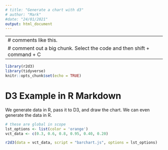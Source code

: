 ```yaml
---
# title: "Generate a chart with d3"
# author: "Mark"
#date: "24/01/2021"
output: html_document
---
```


---
# comments like this.
# comment out a big chunk. Select the code and then shift + command + C
---

```r
library(r2d3)
library(tidyverse)
knitr::opts_chunk$set(echo = TRUE)
```

# D3 Example in R Markdown
We generate data in R, pass it to D3, and draw
the chart. We can even generate the data in R.


```r
# these are global in scope
lst_options <- list(color = 'orange')
vct_data <- c(0.3, 0.6, 0.8, 0.95, 0.40, 0.20)
```



```r
r2d3(data = vct_data, script = "barchart.js", options = lst_options)
```



<!-- ```{d3, data = vct_data, options = lst_options, echo = FALSE} -->
<!-- svg.selectAll('rect') -->
<!--   .data(data) -->
<!--   .enter() -->
<!--     .append('rect') -->
<!--       .attr('width', function(d) { return d * 672; }) -->
<!--       .attr('height', '10px') -->
<!--       .attr('y', function(d, i) { return i * 16; }) -->
<!--       .attr('fill', options.color); -->
<!-- ``` -->




